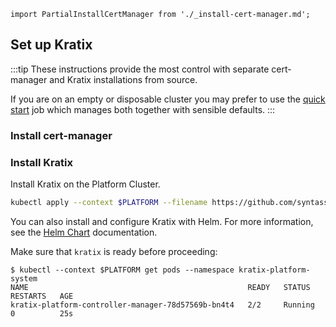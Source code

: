 ```mdx-code-block
import PartialInstallCertManager from './_install-cert-manager.md';
```

## Set up Kratix

:::tip
These instructions provide the most control with separate cert-manager and Kratix installations from source.

If you are on an empty or disposable cluster you may prefer to use the [quick start](../../main/quick-start) job which manages both together with sensible defaults.
:::

### Install cert-manager

<PartialInstallCertManager />

### Install Kratix

Install Kratix on the Platform Cluster.

```bash
kubectl apply --context $PLATFORM --filename https://github.com/syntasso/kratix/releases/latest/download/kratix.yaml
```

You can also install and configure Kratix with Helm. For more information, see
the [Helm Chart](https://github.com/syntasso/helm-charts) documentation.

Make sure that `kratix` is ready before proceeding:

```shell-session
$ kubectl --context $PLATFORM get pods --namespace kratix-platform-system
NAME                                                 READY   STATUS    RESTARTS   AGE
kratix-platform-controller-manager-78d57569b-bn4t4   2/2     Running   0          25s
```
